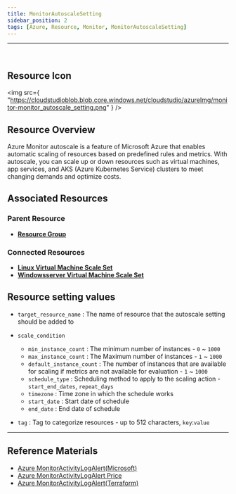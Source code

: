 ```yaml
---
title: MonitorAutoscaleSetting
sidebar_position: 2
tags: [Azure, Resource, Monitor, MonitorAutoscaleSetting]
---
```


<hr />
<br />

## Resource Icon

<img
    src={
        "https://cloudstudioblob.blob.core.windows.net/cloudstudio/azureImg/monitor-monitor_autoscale_setting.png"
    }
/>

## Resource Overview

Azure Monitor autoscale is a feature of Microsoft Azure that enables automatic scaling of resources based on predefined rules and metrics. 
With autoscale, you can scale up or down resources such as virtual machines, app services, and AKS (Azure Kubernetes Service) clusters to meet changing demands and optimize costs.

## Associated Resources

### Parent Resource

-   [**Resource Group**](https://docs.cstudio.app/docs/resource/azure/Base/ResourceGroup)

### Connected Resources

-   [**Linux Virtual Machine Scale Set**](https://docs.cstudio.app/docs/resource/azure/Compute/LinuxVirtualMachineScaleSet)
-   [**Windowsserver Virtual Machine Scale Set**](https://docs.cstudio.app/docs/resource/azure/Compute/WindowsserverVirtualMachineScaleSet)

## Resource setting values

- `target_resource_name` : The name of resource that the autoscale setting should be added to

- `scale_condition`

    - `min_instance_count` : The minimum number of instances - `0` ~ `1000`
    - `max_instance_count` : The Maximum number of instances - `1` ~ `1000`
    - `default_instance_count` : The number of instances that are available for scaling if metrics are not available for evaluation - `1` ~ `1000`
    - `schedule_type` : Scheduling method to apply to the scaling action - `start_end_dates`, `repeat_days`
    - `timezone` : Time zone in which the schedule works
    - `start_date` : Start date of schedule
    - `end_date` : End date of schedule

-   `tag` : Tag to categorize resources - up to 512 characters, `key`:`value`
---

## Reference Materials

-   [Azure MonitorActivityLogAlert(Microsoft)](https://learn.microsoft.com/en-us/azure/azure-monitor/overview)
-   [Azure MonitorActivityLogAlert Price](https://azure.microsoft.com/ko-kr/pricing/details/monitor/)
-   [Azure MonitorActivityLogAlert(Terraform)](https://registry.terraform.io/providers/hashicorp/azurerm/latest/docs/resources/monitor_autoscale_setting)
